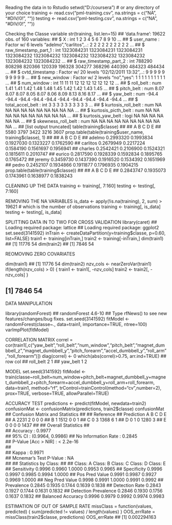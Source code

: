 Reading the data in to Rstudio
setwd("D:/coursera")  # or any directory of your choice
training <- read.csv("pml-training.csv", na.strings = c("NA", "#DIV/0!", ""))
testing  <- read.csv("pml-testing.csv",  na.strings = c("NA", "#DIV/0!", ""))

Checking the Classe variable
str(training, list.len=15)
## 'data.frame':    19622 obs. of 160 variables:
##  $ X                       : int  1 2 3 4 5 6 7 8 9 10 ...
##  $ user_name               : Factor w/ 6 levels "adelmo","carlitos",..: 2 2 2 2 2 2 2 2 2 2 ...
##  $ raw_timestamp_part_1    : int  1323084231 1323084231 1323084231 1323084232 1323084232 1323084232 1323084232 1323084232 1323084232 1323084232 ...
##  $ raw_timestamp_part_2    : int  788290 808298 820366 120339 196328 304277 368296 440390 484323 484434 ...
##  $ cvtd_timestamp          : Factor w/ 20 levels "02/12/2011 13:32",..: 9 9 9 9 9 9 9 9 9 9 ...
##  $ new_window              : Factor w/ 2 levels "no","yes": 1 1 1 1 1 1 1 1 1 1 ...
##  $ num_window              : int  11 11 11 12 12 12 12 12 12 12 ...
##  $ roll_belt               : num  1.41 1.41 1.42 1.48 1.48 1.45 1.42 1.42 1.43 1.45 ...
##  $ pitch_belt              : num  8.07 8.07 8.07 8.05 8.07 8.06 8.09 8.13 8.16 8.17 ...
##  $ yaw_belt                : num  -94.4 -94.4 -94.4 -94.4 -94.4 -94.4 -94.4 -94.4 -94.4 -94.4 ...
##  $ total_accel_belt        : int  3 3 3 3 3 3 3 3 3 3 ...
##  $ kurtosis_roll_belt      : num  NA NA NA NA NA NA NA NA NA NA ...
##  $ kurtosis_picth_belt     : num  NA NA NA NA NA NA NA NA NA NA ...
##  $ kurtosis_yaw_belt       : logi  NA NA NA NA NA NA ...
##  $ skewness_roll_belt      : num  NA NA NA NA NA NA NA NA NA NA ...
##   [list output truncated]
table(training$classe)
## 
##    A    B    C    D    E 
## 5580 3797 3422 3216 3607
prop.table(table(training$user_name, training$classe), 1)
##           
##                    A         B         C         D         E
##   adelmo   0.2993320 0.1993834 0.1927030 0.1323227 0.1762590
##   carlitos 0.2679949 0.2217224 0.1584190 0.1561697 0.1956941
##   charles  0.2542421 0.2106900 0.1524321 0.1815611 0.2010747
##   eurico   0.2817590 0.1928339 0.1592834 0.1895765 0.1765472
##   jeremy   0.3459730 0.1437390 0.1916520 0.1534392 0.1651969
##   pedro    0.2452107 0.1934866 0.1911877 0.1796935 0.1904215
prop.table(table(training$classe))
## 
##         A         B         C         D         E 
## 0.2843747 0.1935073 0.1743961 0.1638977 0.1838243

CLEANING UP THE DATA
training <- training[, 7:160]
testing  <- testing[, 7:160]

REMOVING THE NA VARIABLES
is_data  <- apply(!is.na(training), 2, sum) > 19621  # which is the number of observations
training <- training[, is_data]
testing  <- testing[, is_data]

SPLITTING DATA IN TO TWO FOR CROSS VALIDATION
library(caret)
## Loading required package: lattice
## Loading required package: ggplot2
set.seed(3141592)
inTrain <- createDataPartition(y=training$classe, p=0.60, list=FALSE)
train1  <- training[inTrain,]
train2  <- training[-inTrain,]
dim(train1)
## [1] 11776    54
dim(train2)
## [1] 7846   54
 
REOMOVING ZERO COVARIATES

dim(train1)
## [1] 11776    54
dim(train2) nzv_cols <- nearZeroVar(train1)
if(length(nzv_cols) > 0) {
  train1 <- train1[, -nzv_cols]
  train2 <- train2[, -nzv_cols]
}

## [1] 7846   54

DATA MANIPULATION

library(randomForest)
## randomForest 4.6-10
## Type rfNews() to see new features/changes/bug fixes.
set.seed(3141592)
fitModel <- randomForest(classe~., data=train1, importance=TRUE, ntree=100)
varImpPlot(fitModel)

CORRELATION MATRIX
correl = cor(train1[,c("yaw_belt","roll_belt","num_window","pitch_belt","magnet_dumbbell_z","magnet_dumbbell_y","pitch_forearm","accel_dumbbell_y","roll_arm","roll_forearm")])
diag(correl) <- 0
which(abs(correl)>0.75, arr.ind=TRUE)
##           row col
## roll_belt   2   1
## yaw_belt    1   2

MODEL
set.seed(3141592)
fitModel <- train(classe~roll_belt+num_window+pitch_belt+magnet_dumbbell_y+magnet_dumbbell_z+pitch_forearm+accel_dumbbell_y+roll_arm+roll_forearm,
                  data=train1,
                  method="rf",
                  trControl=trainControl(method="cv",number=2),
                  prox=TRUE,
                  verbose=TRUE,
                  allowParallel=TRUE)

ACCURACY TEST
predictions <- predict(fitModel, newdata=train2)
confusionMat <- confusionMatrix(predictions, train2$classe)
confusionMat
## Confusion Matrix and Statistics
## 
##           Reference
## Prediction    A    B    C    D    E
##          A 2231    2    0    0    0
##          B    1 1512    0    0    1
##          C    0    3 1368    6    1
##          D    0    1    0 1280    3
##          E    0    0    0    0 1437
## 
## Overall Statistics
##                                           
##                Accuracy : 0.9977          
##                  95% CI : (0.9964, 0.9986)
##     No Information Rate : 0.2845          
##     P-Value [Acc > NIR] : < 2.2e-16       
##                                           
##                   Kappa : 0.9971          
##  Mcnemar's Test P-Value : NA              
## 
## Statistics by Class:
## 
##                      Class: A Class: B Class: C Class: D Class: E
## Sensitivity            0.9996   0.9960   1.0000   0.9953   0.9965
## Specificity            0.9996   0.9997   0.9985   0.9994   1.0000
## Pos Pred Value         0.9991   0.9987   0.9927   0.9969   1.0000
## Neg Pred Value         0.9998   0.9991   1.0000   0.9991   0.9992
## Prevalence             0.2845   0.1935   0.1744   0.1639   0.1838
## Detection Rate         0.2843   0.1927   0.1744   0.1631   0.1832
## Detection Prevalence   0.2846   0.1930   0.1756   0.1637   0.1832
## Balanced Accuracy      0.9996   0.9979   0.9992   0.9974   0.9983

ESTIMATION OF OUT OF SAMPLE RATE
missClass = function(values, predicted) {
  sum(predicted != values) / length(values)
}
OOS_errRate = missClass(train2$classe, predictions)
OOS_errRate
## [1] 0.002294163


